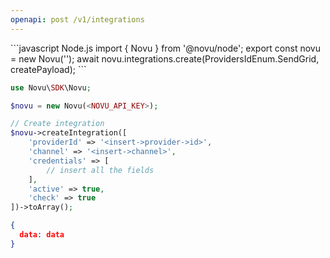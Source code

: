 ```yaml
---
openapi: post /v1/integrations
---
```


<RequestExample>
```javascript Node.js
import { Novu } from '@novu/node';  
export const novu = new Novu('<REPLACE_WITH_API_KEY_FROM_ADMIN_PANEL>');
await novu.integrations.create(ProvidersIdEnum.SendGrid, createPayload);
```

```php PHP
use Novu\SDK\Novu;

$novu = new Novu(<NOVU_API_KEY>);

// Create integration
$novu->createIntegration([
    'providerId' => '<insert->provider->id>',
    'channel' => '<insert->channel>',
    'credentials' => [
        // insert all the fields
    ],
    'active' => true,
    'check' => true
])->toArray();
```

</RequestExample>
<ResponseExample>

```json Response
{ 
  data: data
}
```

</ResponseExample>